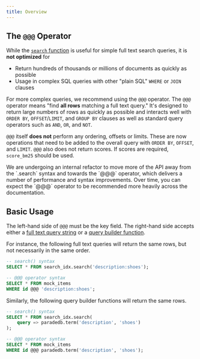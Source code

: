 ```yaml
---
title: Overview
---
```


## The `@@@` Operator

While the [`search` function](/api-reference/full-text/overview) is useful for simple full text search queries, it is **not optimized** for

- Return hundreds of thousands or millions of documents as quickly as possible
- Usage in complex SQL queries with other "plain SQL" `WHERE` or `JOIN` clauses

For more complex queries, we recommend using the `@@@` operator. The `@@@` operator means "find **all rows** matching a full text query." It's designed to return large numbers of rows as quickly as possible and interacts well with `ORDER BY`, `OFFSET`/`LIMIT`, and `GROUP BY` clauses as well as standard query operators such
as `AND`, `OR`, and `NOT`.

`@@@` itself **does not** perform any ordering, offsets or limits. These are now operations that need to be added to the overall query with `ORDER BY`, `OFFSET`, and `LIMIT`.
`@@@` also does not return scores. If scores are required, `score_bm25` should be used.

<Note>
We are undergoing an internal refactor to move more of the API away from the `<index_name>.search` syntax and towards the `@@@` operator, which delivers a number of performance and
syntax improvements. Over time, you can expect the `@@@` operator to be recommended more heavily across the documentation.
</Note>

## Basic Usage

The left-hand side of `@@@` must be the key field. The right-hand side accepts either a [full text query string](api-reference/full-text/overview) or a [query builder function](/api-reference/advanced/overview).

For instance, the following full text queries will return the same rows, but not necessarily in the same order.

```sql
-- search() syntax
SELECT * FROM search_idx.search('description:shoes');

-- @@@ operator syntax
SELECT * FROM mock_items
WHERE id @@@ 'description:shoes';
```

Similarly, the following query builder functions will return the same rows.

```sql
-- search() syntax
SELECT * FROM search_idx.search(
    query => paradedb.term('description', 'shoes')
);

-- @@@ operator syntax
SELECT * FROM mock_items
WHERE id @@@ paradedb.term('description', 'shoes');
```
